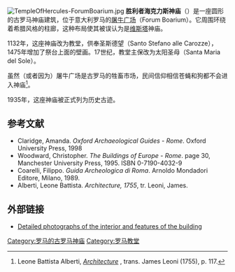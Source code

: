 [[File:TempleOfHercules-ForumBoarium.jpg|thumb]]
'''胜利者海克力斯神庙'''（{{lang-it|Tempio di Ercole Vincitore}}）是一座圆形的古罗马神庙建筑，位于意大利罗马的[[屠牛广场|屠牛广场]]（Forum Boarium）。它周围环绕着希腊风格的柱廊，这种布局使其被误认为是[[维斯塔|维斯塔]]神庙。

1132年，这座神庙改为教堂，供奉圣斯德望（Santo Stefano alle Carozze），1475年增加了祭台上面的壁画。17世纪，教堂主保改为太阳圣母（Santa Maria del Sole）。

虽然（或者因为）屠牛广场是古罗马的牲畜市场，民间信仰相信苍蝇和狗都不会进入神庙<ref>Leone Battista Alberti, [http://archimedes.mpiwg-berlin.mpg.de/cgi-bin/toc/toc.cgi?page=135;dir=alber_archi_003_en_1755;step=textonly ''Architecture''] {{Wayback|url=http://archimedes.mpiwg-berlin.mpg.de/cgi-bin/toc/toc.cgi?page=135;dir=alber_archi_003_en_1755;step=textonly |date=20110605094340 }}, trans. James Leoni (1755), p. 117.</ref>。

1935年，这座神庙被正式列为历史古迹。

== 参考文献 ==
{{reflist}}
* Claridge, Amanda. ''Oxford Archaeological Guides - Rome''. Oxford University Press, 1998
* Woodward, Christopher. ''The Buildings of Europe - Rome''. page 30, Manchester University Press, 1995. ISBN 0-7190-4032-9
* Coarelli, Filippo. ''Guida Archeologica di Roma''. Arnoldo Mondadori Editore, Milano, 1989.
* Alberti, Leone Battista. ''Architecture, 1755'', tr. Leoni, James.

== 外部链接 ==
{{Commonscat|Temple of Hercules (Rome)}}
* [https://web.archive.org/web/20060104211937/http://www.roman-empire.net/articles/article-020.html Detailed photographs of the interior and features of the building]

{{罗马地标}}

{{Authority control}}
[[Category:罗马的古罗马神庙|Category:罗马的古罗马神庙]]
[[Category:罗马教堂|Category:罗马教堂]]